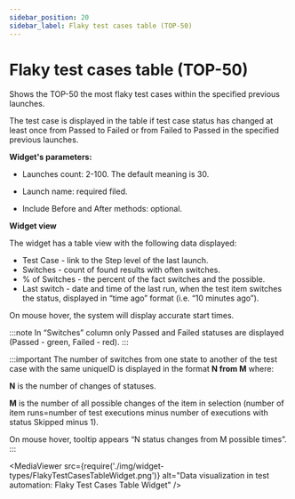 ```yaml
---
sidebar_position: 20
sidebar_label: Flaky test cases table (TOP-50)
---
```


# Flaky test cases table (TOP-50)

Shows the TOP-50 the most flaky test cases within the specified previous launches.

The test case is displayed in the table if test case status has changed at least once from Passed to Failed or from Failed to Passed in the specified previous launches.

**Widget's parameters:**

- Launches count: 2-100. The default meaning is 30.

- Launch name: required filed.

- Include Before and After methods: optional.

**Widget view**

The widget has a table view with the following data displayed:

- Test Case - link to the Step level of the last launch.
- Switches - count of found results with often switches.
- % of Switches - the percent of the fact switches and the possible.
- Last switch - date and time of the last run, when the test item switches the status, displayed in “time ago” format (i.e. “10 minutes ago”).

On mouse hover, the system will display accurate start times.

:::note
In “Switches” column only Passed and Failed statuses are displayed (Passed - green, Failed - red).
:::

:::important
The number of switches from one state to another of the test case with the same uniqueID is displayed in the format **N from M** where:

**N** is the number of changes of statuses.

**M** is the number of all possible changes of the item in selection (number of item runs=number of test executions minus number of executions with status Skipped minus 1).

On mouse hover, tooltip appears “N status changes from M possible times”.
:::

<MediaViewer src={require('./img/widget-types/FlakyTestCasesTableWidget.png')} alt="Data visualization in test automation: Flaky Test Cases Table Widget" />

